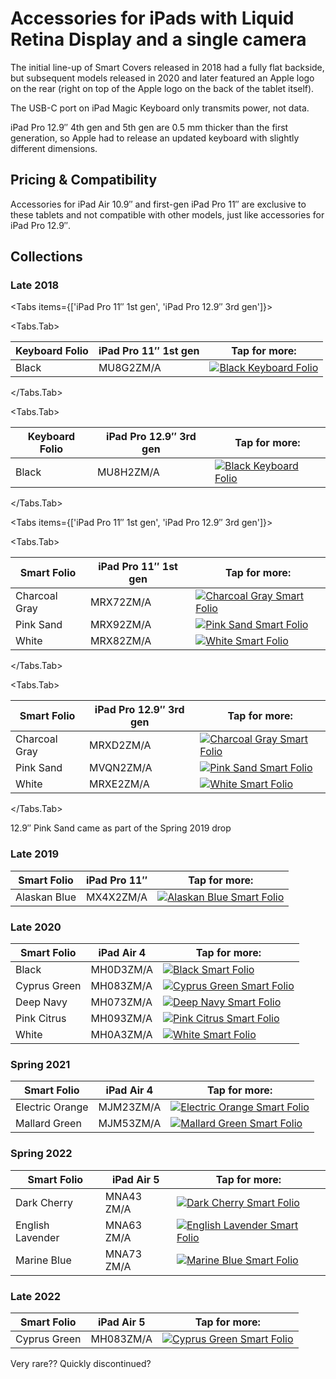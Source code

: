 
# Accessories for iPads with Liquid Retina Display and a single camera

The initial line-up of Smart Covers released in 2018 had a fully flat backside, but subsequent models released in 2020 and later featured an Apple logo on the rear (right on top of the Apple logo on the back of the tablet itself).

The USB-C port on iPad Magic Keyboard only transmits power, not data.

iPad Pro 12.9″ 4th gen and 5th gen are 0.5 mm thicker than the first generation, so Apple had to release an updated keyboard with slightly different dimensions.

## Pricing & Compatibility

Accessories for iPad Air 10.9″ and first-gen iPad Pro 11″ are exclusive to these tablets and not compatible with other models, just like accessories for iPad Pro 12.9″.

## Collections

### Late 2018

<Tabs
  items={['iPad Pro 11″ 1st gen', 'iPad Pro 12.9″ 3rd gen']}>

<Tabs.Tab>

| Keyboard Folio | iPad Pro 11″ 1st gen | Tap for more: |
| --- | --- | --- |
| Black | MU8G2<wbr/>ZM/A | <a href="/ipad_pro2/MU8G2" target="_blank">![Black Keyboard Folio](/everypreview/MU8G2.webp)</a> |

</Tabs.Tab>

<Tabs.Tab>

| Keyboard Folio | iPad Pro 12.9″ 3rd gen | Tap for more: |
| --- | --- | --- |
| Black | MU8H2<wbr/>ZM/A | <a href="/ipad_pro2/MU8H2" target="_blank">![Black Keyboard Folio](/everypreview/MU8H2.webp)</a> |

</Tabs.Tab>
</Tabs>


<Tabs
  items={['iPad Pro 11″ 1st gen', 'iPad Pro 12.9″ 3rd gen']}>

<Tabs.Tab>

| Smart Folio | iPad Pro 11″ 1st gen | Tap for more: |
| --- | --- | --- |
| Charcoal Gray | MRX72<wbr/>ZM/A | <a href="/ipad_pro2/MRX72" target="_blank">![Charcoal Gray Smart Folio](/everypreview/MRX72.webp)</a> |
| Pink Sand | MRX92<wbr/>ZM/A | <a href="/ipad_pro2/MRX92" target="_blank">![Pink Sand Smart Folio](/everypreview/MRX92.webp)</a> |
| White | MRX82<wbr/>ZM/A | <a href="/ipad_pro2/MRX82" target="_blank">![White Smart Folio](/everypreview/MRX82.webp)</a> |

</Tabs.Tab>

<Tabs.Tab>

| Smart Folio | iPad Pro 12.9″ 3rd gen | Tap for more: |
| --- | --- | --- |
| Charcoal Gray | MRXD2<wbr/>ZM/A | <a href="/ipad_pro2/MRXD2" target="_blank">![Charcoal Gray Smart Folio](/everypreview/MRXD2.webp)</a> |
| Pink Sand | MVQN2<wbr/>ZM/A | <a href="/ipad_pro2/MVQN2" target="_blank">![Pink Sand Smart Folio](/everypreview/MVQN2.webp)</a> |
| White | MRXE2<wbr/>ZM/A | <a href="/ipad_pro2/MRXE2" target="_blank">![White Smart Folio](/everypreview/MRXE2.webp)</a> |

</Tabs.Tab>
</Tabs>

12.9″ Pink Sand came as part of the Spring 2019 drop

### Late 2019

| Smart Folio | iPad Pro 11″ | Tap for more: |
| --- | --- | --- |
| Alaskan Blue | MX4X2<wbr/>ZM/A | <a href="/ipad_pro2/MX4X2" target="_blank">![Alaskan Blue Smart Folio](/everypreview/MX4X2.webp)</a> |

### Late 2020

| Smart Folio | iPad Air 4 | Tap for more: |
| --- | --- | --- |
| Black | MH0D3<wbr/>ZM/A | <a href="/ipad_pro2/MH0D3" target="_blank">![Black Smart Folio](/everypreview/MH0D3.webp)</a> |
| Cyprus Green | MH083<wbr/>ZM/A | <a href="/ipad_pro2/MH083" target="_blank">![Cyprus Green Smart Folio](/everypreview/MH083.webp)</a> |
| Deep Navy | MH073<wbr/>ZM/A | <a href="/ipad_pro2/MH073" target="_blank">![Deep Navy Smart Folio](/everypreview/MH073.webp)</a> |
| Pink Citrus | MH093<wbr/>ZM/A | <a href="/ipad_pro2/MH093" target="_blank">![Pink Citrus Smart Folio](/everypreview/MH093.webp)</a> |
| White | MH0A3<wbr/>ZM/A | <a href="/ipad_pro2/MH0A3" target="_blank">![White Smart Folio](/everypreview/MH0A3.webp)</a> |

### Spring 2021

| Smart Folio | iPad Air 4 | Tap for more: |
| --- | --- | --- |
| Electric Orange | MJM23<wbr/>ZM/A | <a href="/ipad_pro2/MJM23" target="_blank">![Electric Orange Smart Folio](/everypreview/MJM23.webp)</a> |
| Mallard Green | MJM53<wbr/>ZM/A | <a href="/ipad_pro2/MJM53" target="_blank">![Mallard Green Smart Folio](/everypreview/MJM53.webp)</a> |

### Spring 2022

| Smart Folio | iPad Air 5 | Tap for more: |
| --- | --- | --- |
| Dark Cherry | MNA43<wbr/>ZM/A | <a href="/ipad_pro2/MNA43" target="_blank">![Dark Cherry Smart Folio](/everypreview/MNA43.webp)</a> |
| English Lavender | MNA63<wbr/>ZM/A | <a href="/ipad_pro2/MNA63" target="_blank">![English Lavender Smart Folio](/everypreview/MNA63.webp)</a> |
| Marine Blue | MNA73<wbr/>ZM/A | <a href="/ipad_pro2/MNA73" target="_blank">![Marine Blue Smart Folio](/everypreview/MNA73.webp)</a> |

### Late 2022

| Smart Folio | iPad Air 5 | Tap for more: |
| --- | --- | --- |
| Cyprus Green | MH083<wbr/>ZM/A | <a href="/ipad_pro2/MH083" target="_blank">![Cyprus Green Smart Folio](/everypreview/MH083.webp)</a> |

Very rare?? Quickly discontinued?
